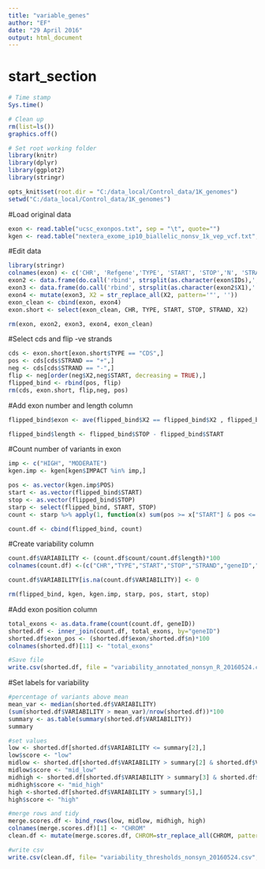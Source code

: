 ```yaml
---
title: "variable_genes"
author: "EF"
date: "29 April 2016"
output: html_document
---
```

# start_section
  
```r

# Time stamp
Sys.time()

# Clean up
rm(list=ls())
graphics.off()

# Set root working folder
library(knitr)
library(dplyr)
library(ggplot2)
library(stringr)

opts_knit$set(root.dir = "C:/data_local/Control_data/1K_genomes")
setwd("C:/data_local/Control_data/1K_genomes")

```
#Load original data
```r
exon <- read.table("ucsc_exonpos.txt", sep = "\t", quote="")
kgen <- read.table("nextera_exome_ip10_biallelic_nonsv_1k_vep_vcf.txt", header=TRUE, sep = "\t", quote="")

```

#Edit data
```r
library(stringr)
colnames(exon) <- c('CHR', 'Refgene','TYPE', 'START', 'STOP','N', 'STRAND', 'X', 'IDs')
exon2 <- data.frame(do.call('rbind', strsplit(as.character(exon$IDs),';',fixed=TRUE)))
exon3 <- data.frame(do.call('rbind', strsplit(as.character(exon2$X1),' ',fixed=TRUE)))
exon4 <- mutate(exon3, X2 = str_replace_all(X2, pattern='"', ''))
exon_clean <- cbind(exon, exon4)
exon.short <- select(exon_clean, CHR, TYPE, START, STOP, STRAND, X2)

rm(exon, exon2, exon3, exon4, exon_clean)
```

#Select cds and flip -ve strands
```r
cds <- exon.short[exon.short$TYPE == "CDS",]
pos <- cds[cds$STRAND == "+",]
neg <- cds[cds$STRAND == "-",]
flip <- neg[order(neg$X2,neg$START, decreasing = TRUE),]
flipped_bind <- rbind(pos, flip)
rm(cds, exon.short, flip,neg, pos)
```

#Add exon number and length column
```r
flipped_bind$exon <- ave(flipped_bind$X2 == flipped_bind$X2 , flipped_bind$X2, FUN=cumsum)

flipped_bind$length <- flipped_bind$STOP - flipped_bind$START
```

#Count number of variants in exon
```r
imp <- c("HIGH", "MODERATE")
kgen.imp <- kgen[kgen$IMPACT %in% imp,]

pos <- as.vector(kgen.imp$POS)
start <- as.vector(flipped_bind$START)
stop <- as.vector(flipped_bind$STOP)
starp <- select(flipped_bind, START, STOP)
count <- starp %>% apply(1, function(x) sum(pos >= x["START"] & pos <= x["STOP"]))

count.df <- cbind(flipped_bind, count)
```

#Create variability column
```r
count.df$VARIABILITY <- (count.df$count/count.df$length)*100
colnames(count.df) <-(c("CHR","TYPE","START","STOP","STRAND","geneID","exon","length","count","VARIABILITY"))

count.df$VARIABILITY[is.na(count.df$VARIABILITY)] <- 0

rm(flipped_bind, kgen, kgen.imp, starp, pos, start, stop)
```

#Add exon position column
```r
total_exons <- as.data.frame(count(count.df, geneID))
shorted.df <- inner_join(count.df, total_exons, by="geneID")
shorted.df$exon_pos <- (shorted.df$exon/shorted.df$n)*100
colnames(shorted.df)[11] <- "total_exons"

#Save file
write.csv(shorted.df, file = "variability_annotated_nonsyn_R_20160524.csv", quote=FALSE)

```

#Set labels for variability
```r
#percentage of variants above mean
mean_var <- median(shorted.df$VARIABILITY)
(sum(shorted.df$VARIABILITY > mean_var)/nrow(shorted.df))*100
summary <- as.table(summary(shorted.df$VARIABILITY))
summary

#set values
low <- shorted.df[shorted.df$VARIABILITY <= summary[2],]
low$score <- "low"
midlow <- shorted.df[shorted.df$VARIABILITY > summary[2] & shorted.df$VARIABILITY <= summary[3],]
midlow$score <- "mid_low"
midhigh <- shorted.df[shorted.df$VARIABILITY > summary[3] & shorted.df$VARIABILITY <= summary[5],]
midhigh$score <- "mid_high"
high <-shorted.df[shorted.df$VARIABILITY > summary[5],]
high$score <- "high"

#merge rows and tidy
merge.scores.df <- bind_rows(low, midlow, midhigh, high)
colnames(merge.scores.df)[1] <- "CHROM"
clean.df <- mutate(merge.scores.df, CHROM=str_replace_all(CHROM, pattern="chr", ""))

#write csv
write.csv(clean.df, file= "variability_thresholds_nonsyn_20160524.csv", quote=FALSE)
```